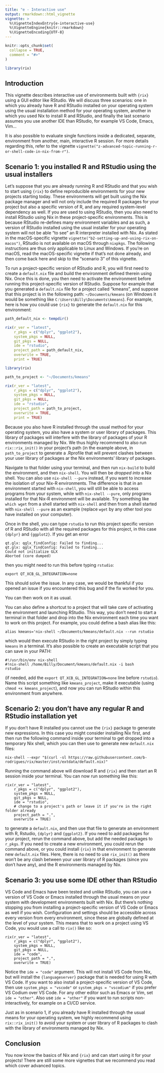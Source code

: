 ```yaml
---
title: "e - Interactive use"
output: rmarkdown::html_vignette
vignette: >
  %\VignetteIndexEntry{e-interactive-use}
  %\VignetteEngine{knitr::rmarkdown}
  %\VignetteEncoding{UTF-8}
---
```


```r
knitr::opts_chunk$set(
  collapse = TRUE,
  comment = "#>"
)
```

```r
library(rix)
```

## Introduction

This vignette describes interactive use of environments built with `{rix}` using
a GUI editor like RStudio. We will discuss three scenarios: one in which you
already have R and RStudio installed on your operating system using the usual
installation method for your operating system, another in which you used Nix
to install R and RStudio, and finally the last scenario assumes you use another
IDE than RStudio, for example VS Code, Emacs, Vim...

It is also possible to evaluate single functions inside a dedicated, separate,
environment from another, main, interactive R session. For more details
regarding this, refer to the vignette `vignette("z-advanced-topic-running-r-or-shell-code-in-nix-from-r")`.


## Scenario 1: you installed R and RStudio using the usual installers

Let's suppose that you are already running R and RStudio and that you wish to
start using `{rix}` to define reproducible environments for your new projects
starting today. These environments will get built using the Nix package manager
and will not only include the required R packages for your project but also a
specific version of R, and any required system-level dependency as well. If you
are used to using RStudio, then you also need to install RStudio using Nix in
these project-specific environments. This is because RStudio re-defines many
environment variables and as such, a version of RStudio installed using the
usual installer for your operating system will not be able "to see" an R
interpreter installed with Nix. As stated in the macOS-specific vignette
`vignette("b2-setting-up-and-using-rix-on-macos")`, RStudio is not available on
macOS through `nixpkgs`. The following instructions are thus only applicable to
Linux and Windows. If you’re on macOS, read the macOS-specific vignette if
that’s not done already, and then come back here and skip to the "scenario 3" of
this vignette.

To run a project-specific version of RStudio and R, you will first need to
create a `default.nix` file and build the environment defined therein using Nix.
Once this is done, you then need to activate the environment before running this
project-specific version of RStudio. Suppose for example that you generated a
`default.nix` file for a project called "kmeans", and suppose that this project
is in the following path: `~/Documents/kmeans` (on Windows it would be something
like `C:\Users\Billy\Documents\kmeans`). For example, here is how you could use
`{rix}` to generate the `default.nix` for this environment:


```r
path_default_nix <- tempdir()

rix(r_ver = "latest",
    r_pkgs = c("dplyr", "ggplot2"),
    system_pkgs = NULL,
    git_pkgs = NULL,
    ide = "rstudio",
    project_path = path_default_nix,
    overwrite = TRUE,
    print = TRUE)
```

```r
library(rix)

path_to_project <- "~/Documents/kmeans"

rix(r_ver = "latest",
    r_pkgs = c("dplyr", "ggplot2"),
    system_pkgs = NULL,
    git_pkgs = NULL,
    ide = "rstudio",
    project_path = path_to_project,
    overwrite = TRUE,
    print = TRUE)
```

Because you also have R installed through the usual method for your operating
system, you also have a system or user library of packages. This library of 
packages will interfere with the library of packages of your R environments
managed by Nix. We thus highly recommend to also run `rix::rix_init()` in your
project’s path (in the example above, in `path_to_project` to generate a .Rprofile
that will prevent clashes between your user library of packages ar the Nix
environments’ library of packages.

Navigate to that folder using your terminal, and then run `nix-build` to build
the environment, and then `nix-shell`. You will
then be *dropped into* a Nix shell. You can also use `nix-shell --pure` instead, 
if you want to increase the isolation of your Nix-R environments. 
The difference is that in an environment started with `nix-shell`, you will still
be able to access programs from your system, while with `nix-shell --pure`, only
programs installed for that Nix-R environment will be available. Try something like
`which wget` from a shell started with `nix-shell` and then from a shell started
with `nix-shell --pure` as an example (replace `wget` by any other tool you have
installed on your computer). 

Once in the shell, you can type `rstudio` to run
this project specific version of R and RStudio with all the required packages
for this project, in this case `{dplyr}` and `{ggplot2}`. If you get an error

```
qt.glx: qglx_findConfig: Failed to finding... 
qt.glx: qglx_findConfig: Failed to finding...
Could not initialize GLX
Aborted (core dumped)
```

then you might need to run this before typing `rstudio`:

```
export QT_XCB_GL_INTEGRATION=none
```

This should solve the issue. In any case, we would be thankful if you opened
an issue if you encountered this bug and if the fix worked for you. 

You can then work on it as usual.

You can also define a shortcut to a project that will take care of activating
the environment and launching RStudio. This way, you don't need to start a
terminal in that folder and drop into the Nix environment each time you want to
work on this project. For example, you could define a bash alias like this:

    alias kmeans='nix-shell ~/Documents/kmeans/default.nix --run rstudio

which would then execute RStudio in the right project by simply typing `kmeans`
in a terminal. It's also possible to create an executable script that you can
save in your PATH:

    #!/usr/bin/env nix-shell
    #!nix-shell /home/Billy/Document/kmeans/default.nix -i bash
    rstudio

(if needed, add the `export QT_XCB_GL_INTEGRATION=none` line before `rstudio`).
Name this script something like `kmeans_project`, make it executable (using
`chmod +x kmeans_project`), and now you can run RStudio within this environment
from anywhere.


## Scenario 2: you don't have any regular R and RStudio installation yet

If you don't have R installed you cannot use the `{rix}` package to generate new
expressions. In this case you might consider installing Nix first, and then run
the following command inside your terminal to get dropped into a temporary Nix
shell, which you can then use to generate new `default.nix` files:

    nix-shell --expr "$(curl -sl https://raw.githubusercontent.com/b-rodrigues/rix/master/inst/extdata/default.nix)"

Running the command above will download R and `{rix}` and then start an R
session inside your terminal. You can now run something like this:

    rix(r_ver = "latest",
        r_pkgs = c("dplyr", "ggplot2"),
        system_pkgs = NULL,
        git_pkgs = NULL,
        ide = "rstudio",
        # change to a project's path or leave it if you're in the right folder already
        project_path = ".", 
        overwrite = TRUE)

to generate a `default.nix`, and then use that file to generate an environment
with R, Rstudio, `{dplyr}` and `{ggplot2}`. If you need to add packages for your
project, rerun the command above, but add the needed packages to `r_pkgs`. If you
need to create a new environment, you could rerun the command above, or you
could install `{rix}` in that environment to generate new `default.nix` files.
Here, there is no need to use `rix_init()` as there won’t be any clash between
your user library of R packages (since you don’t have any), and the R environments
managed by Nix.

## Scenario 3: you use some IDE other than RStudio

VS Code and Emacs have been tested and unlike RStudio, you can use a version of
VS Code or Emacs installed through the usual means on your system with
development environments built with Nix. But there's nothing stopping you from
installing a project-specific version of VS Code or Emacs as well if you wish.
Configuration and settings should be accessible across every version from every
environment, since these are globally defined at the level of your system.
This means that to work on a project using VS Code, you would use a call to
`rix()` like so:

```
rix(r_ver = "latest",
    r_pkgs = c("dplyr", "ggplot2"),
    system_pkgs = NULL,
    git_pkgs = NULL,
    ide = "code",
    project_path = ".", 
    overwrite = TRUE)
```

Notice the `ide = "code"` argument. This will not install VS Code from Nix, but
will install the `{languageserver}` package that is needed for using R with VS
Code. If you want to also install a project-specific version of VS Code, then
use `system_pkgs = "vscode"` or `system_pkgs = "vscodium"` if you prefer VS
Codium over VS Code. For any other editor such as Emacs or Vim, set `ide =
"other"`. Also use `ide = "other"` if you want to run scripts non-interactively,
for example on a CI/CD service.

Just as in scenario 1, if you already have R installed through the usual means
for your operating system, we highly recommend using `rix::rix_init()` to avoid
your system or user library of R packages to clash with the library of environments
managed by Nix.

## Conclusion

You now know the basics of Nix and `{rix}` and can start using it for your
projects! There are still some more vignettes that we recommend you read which
cover advanced topics.

